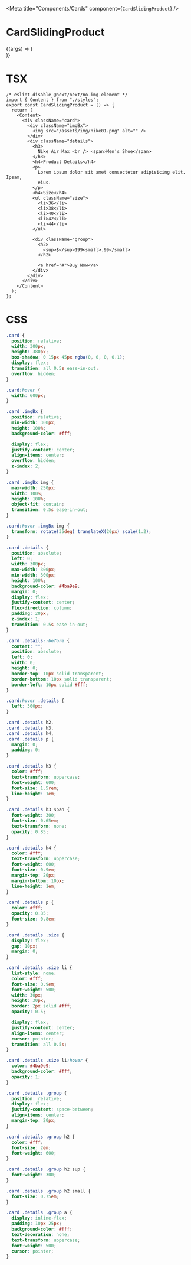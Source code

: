 
<Meta title="Components/Cards" component={`CardSlidingProduct`} />

# CardSlidingProduct

<Canvas>
  <Story name="CardSlidingProduct" args={{}}>
    {(args) => (
      <div style={{ display: "flex", justifyContent: "center" }}>
        <CardSlidingProduct {...args} />
      </div>
    )}
  </Story>
</Canvas>

<ArgsTable of={CardSlidingProduct} />

# TSX

```tsx
/* eslint-disable @next/next/no-img-element */
import { Content } from "./styles";
export const CardSlidingProduct = () => {
  return (
    <Content>
      <div className="card">
        <div className="imgBx">
          <img src="/assets/img/nike01.png" alt="" />
        </div>
        <div className="details">
          <h3>
            Nike Air Max <br /> <span>Men's Shoe</span>
          </h3>
          <h4>Product Details</h4>
          <p>
            Lorem ipsum dolor sit amet consectetur adipisicing elit. Ipsam,
            eius.
          </p>
          <h4>Size</h4>
          <ul className="size">
            <li>36</li>
            <li>38</li>
            <li>40</li>
            <li>42</li>
            <li>44</li>
          </ul>

          <div className="group">
            <h2>
              <sup>$</sup>199<small>.99</small>
            </h2>

            <a href="#">Buy Now</a>
          </div>
        </div>
      </div>
    </Content>
  );
};
```

# CSS

```css
.card {
  position: relative;
  width: 300px;
  height: 380px;
  box-shadow: 0 15px 45px rgba(0, 0, 0, 0.1);
  display: flex;
  transition: all 0.5s ease-in-out;
  overflow: hidden;
}

.card:hover {
  width: 600px;
}

.card .imgBx {
  position: relative;
  min-width: 300px;
  height: 100%;
  background-color: #fff;

  display: flex;
  justify-content: center;
  align-items: center;
  overflow: hidden;
  z-index: 2;
}

.card .imgBx img {
  max-width: 250px;
  width: 100%;
  height: 100%;
  object-fit: contain;
  transition: 0.5s ease-in-out;
}

.card:hover .imgBx img {
  transform: rotate(35deg) translateX(20px) scale(1.2);
}

.card .details {
  position: absolute;
  left: 0;
  width: 300px;
  max-width: 300px;
  min-width: 300px;
  height: 100%;
  background-color: #4ba9e9;
  margin: 0;
  display: flex;
  justify-content: center;
  flex-direction: column;
  padding: 20px;
  z-index: 1;
  transition: 0.5s ease-in-out;
}

.card .details::before {
  content: "";
  position: absolute;
  left: 0;
  width: 0;
  height: 0;
  border-top: 10px solid transparent;
  border-bottom: 10px solid transparent;
  border-left: 10px solid #fff;
}

.card:hover .details {
  left: 300px;
}

.card .details h2,
.card .details h3,
.card .details h4,
.card .details p {
  margin: 0;
  padding: 0;
}

.card .details h3 {
  color: #fff;
  text-transform: uppercase;
  font-weight: 600;
  font-size: 1.5rem;
  line-height: 1em;
}

.card .details h3 span {
  font-weight: 300;
  font-size: 0.65em;
  text-transform: none;
  opacity: 0.85;
}

.card .details h4 {
  color: #fff;
  text-transform: uppercase;
  font-weight: 600;
  font-size: 0.9em;
  margin-top: 20px;
  margin-bottom: 10px;
  line-height: 1em;
}

.card .details p {
  color: #fff;
  opacity: 0.85;
  font-size: 0.8em;
}

.card .details .size {
  display: flex;
  gap: 10px;
  margin: 0;
}

.card .details .size li {
  list-style: none;
  color: #fff;
  font-size: 0.9em;
  font-weight: 500;
  width: 30px;
  height: 30px;
  border: 2px solid #fff;
  opacity: 0.5;

  display: flex;
  justify-content: center;
  align-items: center;
  cursor: pointer;
  transition: all 0.5s;
}

.card .details .size li:hover {
  color: #4ba9e9;
  background-color: #fff;
  opacity: 1;
}

.card .details .group {
  position: relative;
  display: flex;
  justify-content: space-between;
  align-items: center;
  margin-top: 20px;
}

.card .details .group h2 {
  color: #fff;
  font-size: 2em;
  font-weight: 600;
}

.card .details .group h2 sup {
  font-weight: 300;
}

.card .details .group h2 small {
  font-size: 0.75em;
}

.card .details .group a {
  display: inline-flex;
  padding: 10px 25px;
  background-color: #fff;
  text-decoration: none;
  text-transform: uppercase;
  font-weight: 500;
  cursor: pointer;
}
```
